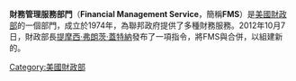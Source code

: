 {{Multiple issues|
{{Expand language|1=en|time=2021-03-21T12:02:48+00:00}}
{{Unreferenced|time=2021-03-21T12:02:48+00:00}}
}}
'''財務管理服務部門'''（'''Financial Management Service'''，簡稱'''FMS'''）是[[美國財政部|美國財政部]]的一個部門，成立於1974年，為聯邦政府提供了多種財務服務。2012年10月7日，財政部長[[提摩西·弗朗茨·蓋特納|提摩西·弗朗茨·蓋特納]]發布了一項指令，將FMS與{{en-link|公共債務局|Bureau of the Public Debt}}合併，以組建新的{{en-link|財政局 (美國)|Bureau of the Fiscal Service|財政局}}。

[[Category:美國財政部|Category:美國財政部]]